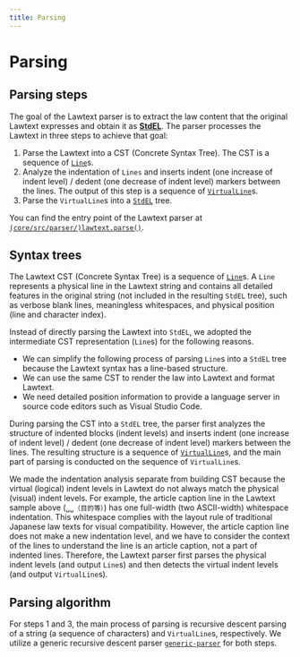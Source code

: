 ```yaml
---
title: Parsing
---
```


# Parsing

## Parsing steps

The goal of the Lawtext parser is to extract the law content that the original Lawtext expresses and obtain it as [**StdEL**](/lib/core/modules/core_src_law_std_stdEL.md#stdel). The parser processes the Lawtext in three steps to achieve that goal:

1. Parse the Lawtext into a CST (Concrete Syntax Tree). The CST is a sequence of [`Line`](/lib/core/modules/core_src_node_cst_line.md#line)s.
2. Analyze the indentation of `Lines` and inserts indent (one increase of indent level) / dedent (one decrease of indent level) markers between the lines. The output of this step is a sequence of [`VirtualLine`](/lib/core/modules/core_src_parser_std_virtualLine.md#virtualline)s.
3. Parse the `VirtualLine`s into a [`StdEL`](/lib/core/modules/core_src_law_std_stdEL.md#stdel) tree.

You can find the entry point of the Lawtext parser at [`(core/src/parser/)lawtext.parse()`](/lib/core/modules/core_src_parser_lawtext/#parse).

## Syntax trees

The Lawtext CST (Concrete Syntax Tree) is a sequence of [`Line`](/lib/core/modules/core_src_node_cst_line.md#line)s. A `Line` represents a physical line in the Lawtext string and contains all detailed features in the original string (not included in the resulting `StdEL` tree), such as verbose blank lines, meaningless whitespaces, and physical position (line and character index).

Instead of directly parsing the Lawtext into `StdEL`, we adopted the intermediate CST representation (`Line`s) for the following reasons.

- We can simplify the following process of parsing `Line`s into a `StdEL` tree because the Lawtext syntax has a line-based structure.
- We can use the same CST to render the law into Lawtext and format Lawtext.
- We need detailed position information to provide a language server in source code editors such as Visual Studio Code.

During parsing the CST into a `StdEL` tree, the parser first analyzes the structure of indented blocks (indent levels) and inserts indent (one increase of indent level) / dedent (one decrease of indent level) markers between the lines. The resulting structure is a sequence of [`VirtualLine`](/lib/core/modules/core_src_parser_std_virtualLine.md#virtualline)s, and the main part of parsing is conducted on the sequence of `VirtualLine`s.

We made the indentation analysis separate from building CST because the virtual (logical) indent levels in Lawtext do not always match the physical (visual) indent levels. For example, the article caption line in the Lawtext sample above (`␣␣（目的等）`) has one full-width (two ASCII-width) whitespace indentation. This whitespace complies with the layout rule of traditional Japanese law texts for visual compatibility. However, the article caption line does not make a new indentation level, and we have to consider the context of the lines to understand the line is an article caption, not a part of indented lines. Therefore, the Lawtext parser first parses the physical indent levels (and output `Line`s) and then detects the virtual indent levels (and output `VirtualLine`s).

## Parsing algorithm

For steps 1 and 3, the main process of parsing is recursive descent parsing of a string (a sequence of characters) and `VirtualLine`s, respectively. We utilize a generic recursive descent parser [`generic-parser`](https://github.com/yamachig/generic-parser) for both steps.